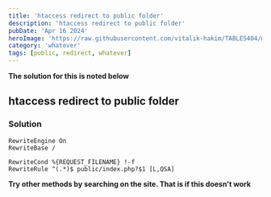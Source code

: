 ```yaml
---
title: 'htaccess redirect to public folder'
description: 'htaccess redirect to public folder'
pubDate: 'Apr 16 2024'
heroImage: 'https://raw.githubusercontent.com/vitalik-hakim/TABLES404/main/error_b/misc.png'
category: 'whatever'
tags: [public, redirect, whatever]
---
```


**The solution for this is noted below**

## htaccess redirect to public folder

### Solution

```whatever
RewriteEngine On
RewriteBase /

RewriteCond %{REQUEST_FILENAME} !-f
RewriteRule ^(.*)$ public/index.php?$1 [L,QSA]
```

**Try other methods by searching on the site. That is if this doesn't work**
